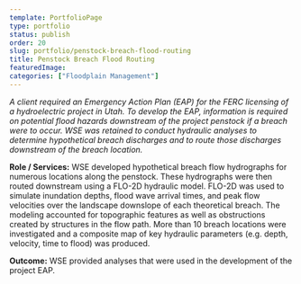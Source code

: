 ```yaml
---
template: PortfolioPage
type: portfolio
status: publish
order: 20
slug: portfolio/penstock-breach-flood-routing
title: Penstock Breach Flood Routing
featuredImage: 
categories: ["Floodplain Management"]
---
```


_A client required an Emergency Action Plan (EAP) for the FERC licensing of a hydroelectric project in Utah. To develop the EAP, information is required on potential flood hazards downstream of the project penstock if a breach were to occur. WSE was retained to conduct hydraulic analyses to determine hypothetical breach discharges and to route those discharges downstream of the breach location._  
  
**Role / Services:** WSE developed hypothetical breach flow hydrographs for numerous locations along the penstock. These hydrographs were then routed downstream using a FLO-2D hydraulic model. FLO-2D was used to simulate inundation depths, flood wave arrival times, and peak flow velocities over the landscape downslope of each theoretical breach. The modeling accounted for topographic features as well as obstructions created by structures in the flow path. More than 10 breach locations were investigated and a composite map of key hydraulic parameters (e.g. depth, velocity, time to flood) was produced.  
  
**Outcome:** WSE provided analyses that were used in the development of the project EAP.